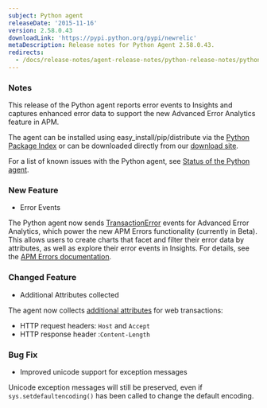 ```yaml
---
subject: Python agent
releaseDate: '2015-11-16'
version: 2.58.0.43
downloadLink: 'https://pypi.python.org/pypi/newrelic'
metaDescription: Release notes for Python Agent 2.58.0.43.
redirects:
  - /docs/release-notes/agent-release-notes/python-release-notes/python-agent-2580x
---
```


### Notes

This release of the Python agent reports error events to Insights and captures enhanced error data to support the new Advanced Error Analytics feature in APM.

The agent can be installed using easy_install/pip/distribute via the [Python Package Index](https://pypi.python.org/pypi/newrelic) or can be downloaded directly from our [download site](https://download.newrelic.com/python_agent/release/).

For a list of known issues with the Python agent, see [Status of the Python agent](https://docs.newrelic.com/docs/python/status-of-python-agent).

### New Feature

* Error Events

The Python agent now sends [TransactionError](/docs/insights/new-relic-insights/decorating-events/error-event-default-attributes-insights) events for Advanced Error Analytics, which power the new APM Errors functionality (currently in Beta). This allows users to create charts that facet and filter their error data by attributes, as well as explore their error events in Insights. For details, see the [APM Errors documentation](/docs/apm/applications-menu/events/view-apm-errors-error-traces).

### Changed Feature

* Additional Attributes collected

The agent now collects [additional attributes](/docs/agents/python-agent/attributes/python-agent-attributes#attributes) for web transactions:

* HTTP request headers: `Host` and `Accept`
* HTTP response header :`Content-Length`

### Bug Fix

* Improved unicode support for exception messages

Unicode exception messages will still be preserved, even if `sys.setdefaultencoding()` has been called to change the default encoding.
